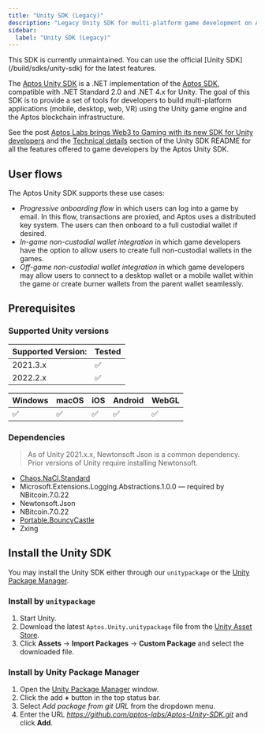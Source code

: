 ```yaml
---
title: "Unity SDK (Legacy)"
description: "Legacy Unity SDK for multi-platform game development on Aptos - now superseded by the official Unity SDK"
sidebar:
  label: "Unity SDK (Legacy)"
---
```



<Aside type="caution" emoji="❗">
  This SDK is currently unmaintained. You can use the official [Unity
  SDK](/build/sdks/unity-sdk) for the latest features.
</Aside>

The [Aptos Unity SDK](https://github.com/aptos-labs/Aptos-Unity-SDK) is a .NET implementation of the [Aptos SDK](/build/sdks), compatible with .NET Standard 2.0 and .NET 4.x for Unity. The goal of this SDK is to provide a set of tools for developers to build multi-platform applications (mobile, desktop, web, VR) using the Unity game engine and the Aptos blockchain infrastructure.

See the post [Aptos Labs brings Web3 to Gaming with its new SDK for Unity developers](https://medium.com/aptoslabs/aptos-labs-brings-web3-to-gaming-with-its-new-sdk-for-unity-developers-e6544bdf9ba9) and the [Technical details](https://github.com/aptos-labs/Aptos-Unity-SDK#technical-details) section of the Unity SDK README for all the features offered to game developers by the Aptos Unity SDK.

## User flows

The Aptos Unity SDK supports these use cases:

- _Progressive onboarding flow_ in which users can log into a game by email. In this flow, transactions are proxied, and Aptos uses a distributed key system. The users can then onboard to a full custodial wallet if desired.
- _In-game non-custodial wallet integration_ in which game developers have the option to allow users to create full non-custodial wallets in the games.
- _Off-game non-custodial wallet integration_ in which game developers may allow users to connect to a desktop wallet or a mobile wallet within the game or create burner wallets from the parent wallet seamlessly.

## Prerequisites

### Supported Unity versions

| Supported Version: | Tested |
| ------------------ | ------ |
| 2021.3.x           | ✅      |
| 2022.2.x           | ✅      |

| Windows | macOS | iOS | Android | WebGL |
| ------- | ----- | --- | ------- | ----- |
| ✅       | ✅     | ✅   | ✅       | ✅     |

### Dependencies

> As of Unity 2021.x.x, Newtonsoft Json is a common dependency. Prior versions of Unity require installing Newtonsoft.

- [Chaos.NaCl.Standard](https://www.nuget.org/packages/Chaos.NaCl.Standard/)
- Microsoft.Extensions.Logging.Abstractions.1.0.0 — required by NBitcoin.7.0.22
- Newtonsoft.Json
- NBitcoin.7.0.22
- [Portable.BouncyCastle](https://www.nuget.org/packages/Portable.BouncyCastle)
- Zxing

## Install the Unity SDK

You may install the Unity SDK either through our `unitypackage` or the [Unity Package Manager](https://docs.unity3d.com/Manual/Packages.html).

### Install by `unitypackage`

1. Start Unity.
2. Download the latest `Aptos.Unity.unitypackage` file from the [Unity Asset Store](https://assetstore.unity.com/packages/decentralization/aptos-sdk-244713).
3. Click **Assets** → **Import Packages** → **Custom Package** and select the downloaded file.

### Install by Unity Package Manager

1. Open the [Unity Package Manager](https://docs.unity3d.com/Manual/upm-ui.html) window.
2. Click the add **+** button in the top status bar.
3. Select _Add package from git URL_ from the dropdown menu.
4. Enter the URL _https://github.com/aptos-labs/Aptos-Unity-SDK.git_ and click **Add**.
